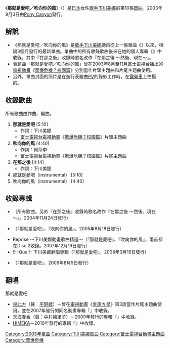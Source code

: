 {{Unreferenced|time=2017-03-22T17:11:01+00:00}}
{{Infobox Single 
| Name           = 那就是愛吧／吹向你的風<br /><small>（{{lang|ja|それが、愛でしょう／君に吹く風}}）</small>
| Artist         = [[下川美娜|下川美娜]]
| Album          = 『{{link-ja|Mikuni Shimokawa Singles & Movies|Mikuni Shimokawa Singles & Movies}}』<br />『Reprise ～下川美娜動畫歌曲精選』<br />『9 -Que!!- 下川美娜翻唱專輯』<br />『{{link-ja|翼 ～Very Best of Mikuni Shimokawa～|翼 〜Very Best of Mikuni Shimokawa〜}}』<br />『{{link-ja|キミノウタ (下川美娜專輯)|キミノウタ (下川みくにのアルバム)|キミノウタ}}』
| A-side         = 那就是愛吧／吹向你的風
| B-side         = 在那之後
| Released       = 2003年9月3日
| Format         = [[單曲|12cm單曲]]
| Recorded       = 
| Genre          = [[日本流行音樂|J-POP]]
| Length         = 23分54秒
| Label          = [[波麗佳音|Pony Canyon]]（PCCA-01927）
| Writer         = 下川美娜（作詞#1、#3／作曲 #1）<br />何茶李（作詞#2）<br />{{link-ja|Sin (音樂製作人)|Sin (音楽プロデューサー)|Sin}}（所有作曲）
| Producer       = 
| Certification  = 
| Chart position = 
| Last single    = {{link-ja|all the way|all the way}}<br />（2003年）
| This single    = '''那就是愛吧／吹向你的風'''<br />（2003年）
| Next single    = {{link-ja|悲しみに負けないで／KOHAKU|悲しみに負けないで/KOHAKU}}<br />（2004年）
| Misc           = 
}}
《'''那就是愛吧／吹向你的風'''》（{{lang-ja|それが、愛でしょう／君に吹く風}}）是[[日本|日本]]女性[[歌手|歌手]][[下川美娜|下川美娜]]的第10張[[單曲|單曲]]。2003年9月3日由[[波麗佳音|Pony Canyon]]發行。

== 解說 ==
* 《那就是愛吧／吹向你的風》是[[歌手|歌手]][[下川美娜|下川美娜]]她自從上一張單曲《{{link-ja|all the way|all the way}}》以來，相隔3個月發行的最新單曲。單曲中的所有收錄歌曲後來在她的個人專輯《{{link-ja|キミノウタ (下川美娜專輯)|キミノウタ (下川みくにのアルバム)|キミノウタ}}》中收錄，其中『在那之後』收錄時歌名改作『在那之後 ～然後、現在～』。
* 表題曲「那就是愛吧／吹向你的風」曾在2003年8月至11月[[富士電視台|富士電視台]]播出的[[電視動畫|電視動畫]]《[[驚爆危機#驚爆危機？校園篇（ふもっふ）|驚爆危機？校園篇]]》分別當作片頭主題曲和片尾主題曲使用。
* 另外，單曲封面的照片是在進行表題曲[[音樂錄影帶|PV]]的錄影工作時，在[[露營車|露營車]]上拍攝的。

== 收錄歌曲 ==
所有歌曲由{{link-ja|Sin (音樂製作人)|Sin (音楽プロデューサー)|Sin}}作曲、編曲。
# '''那就是愛吧''' [5:10]
#* 作詞：下川美娜
#* [[富士電視台|富士電視台]][[電視動畫|電視動畫]]《[[驚爆危機#驚爆危機？校園篇（ふもっふ）|驚爆危機？校園篇]]》片頭主題曲
# '''吹向你的風''' [4:40]
#* 作詞：何茶李
#* 富士電視台電視動畫《驚爆危機？校園篇》片尾主題曲
# '''在那之後''' [4:14]
#* 作詞：下川美娜
# 那就是愛吧（instrumental） [5:10]
# 吹向你的風（instrumental） [4:40]

== 收錄專輯 ==
* {{link-ja|キミノウタ (下川美娜專輯)|キミノウタ (下川みくにのアルバム)|キミノウタ}}（所有歌曲。另外『在那之後』收錄時歌名改作『在那之後 ～然後、現在～』。2004年11月24日發行）
* {{link-ja|Mikuni Shimokawa Singles & Movies|Mikuni Shimokawa Singles & Movies}}（『那就是愛吧』、『吹向你的風』。2005年8月18日發行）
* Reprise ～下川美娜動畫歌曲精選～（『那就是愛吧』、『吹向你的風』，兩首都在Disc.2收錄。2007年12月19日發行）
* 9 -Que!!- 下川美娜翻唱專輯（『那就是愛吧』，2008年3月19日發行）
* {{link-ja|翼 ～Very Best of Mikuni Shimokawa～|翼 〜Very Best of Mikuni Shimokawa〜}}（『那就是愛吧』，2009年8月5日發行）

== 翻唱 ==
; 那就是愛吧
* [[幸運☆星角色列表#泉此方|泉此方]]（聲：[[平野綾|平野綾]]）－曾在[[電視動畫|電視動畫]]《[[幸運☆星|幸運☆星]]》第3話當作片尾主題曲使用，並在2007年發行的同名動畫專輯『{{link-ja|電視動畫《幸運☆星》片尾主題曲集錦 ～那一天在KTV包廂的日子|TVアニメ『らき☆すた』エンディングテーマ集 〜ある日のカラオケボックス〜}}』中收錄。
* [[偶像大師系列角色列表#天海春香|天海春香]]（聲：[[中村繪里子|中村繪里子]]）－2009年發行的專輯『{{link-ja|THE IDOLM@STER MASTER SPECIAL 01 天海春香、高槻彌生|THE IDOLM@STER MASTER SPECIAL#01 天海春香・高槻やよい}}』中收錄。
* [[HIMEKA|HIMEKA]]－2010年發行的專輯『{{link-ja|ラブ アニソン ～歌ってみた～|ラブ アニソン 〜歌ってみた〜}}』中收錄。

{{Full Metal Panic}}
{{DEFAULTSORT:Sore Ga Ai Deshō/Kimi ni Fuku Kaze}}
[[Category:2003年單曲|Category:2003年單曲]]
[[Category:下川美娜歌曲|Category:下川美娜歌曲]]
[[Category:富士電視台動畫主題曲|Category:富士電視台動畫主題曲]]
[[Category:驚爆危機|Category:驚爆危機]]